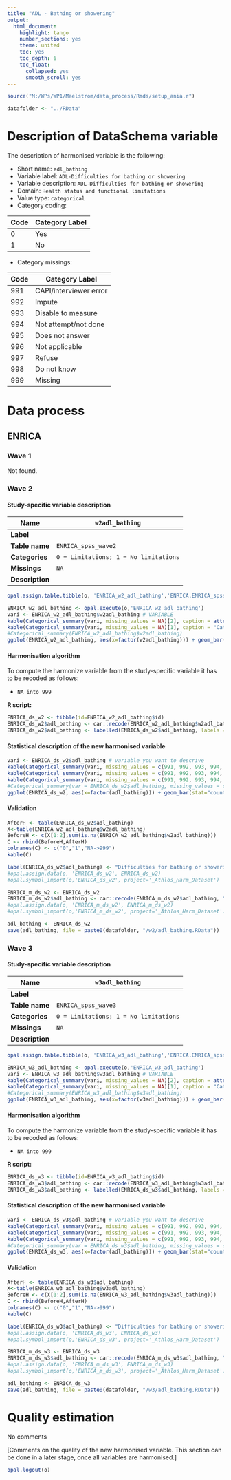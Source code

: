 ```yaml
---
title: "ADL - Bathing or showering"
output:
  html_document:
    highlight: tango
    number_sections: yes
    theme: united
    toc: yes
    toc_depth: 6
    toc_float:
      collapsed: yes
      smooth_scroll: yes
---
```


<!-- ########################################################## --> 

<!-- # Installation, loading packages -->
<!-- **R script:** -->
```r
source("M:/WPs/WP1/Maelstrom/data_process/Rmds/setup_ania.r")
```

```r
datafolder <- "../RData"
``` 
<!-- ########################################################## --> 



# Description of DataSchema variable

The description of harmonised variable is the following:

* Short name: `adl_bathing`
* Variable label: `ADL-Difficulties for bathing or showering`
* Variable description: `ADL-Difficulties for bathing or showering`
* Domain: `Health status and functional limitations`
* Value type: `categorical`
* Category coding:

**Code** | **Category Label**
-------- | ------------------
0        | Yes
1        | No

* Category missings: 

**Code** | **Category Label**
----| ------------------
991 | CAPI/interviewer error
992 | Impute
993 | Disable to measure
994 | Not attempt/not done
995 | Does not answer
996 | Not applicable
997 | Refuse
998 | Do not know
999 | Missing


# Data process

## ENRICA

### Wave 1

Not found.



### Wave 2

#### Study-specific variable description




| **Name** | `w2adl_bathing`|
|-|-|
| **Label** |  |
| **Table name** | `ENRICA_spss_wave2` |
| **Categories** | `0 = Limitations; 1 = No limitations` |
| **Missings** | `NA` |
| **Description** |  |


```r
opal.assign.table.tibble(o, 'ENRICA_w2_adl_bathing','ENRICA.ENRICA_spss_wave2', variables=list('w2adl_bathing'), missings = TRUE)
```

```r
ENRICA_w2_adl_bathing <- opal.execute(o,'ENRICA_w2_adl_bathing')
vari <- ENRICA_w2_adl_bathing$w2adl_bathing # VARIABLE
kable(Categorical_summary(vari, missing_values = NA)[2], caption = attributes(vari)$`spss::shortName`)
kable(Categorical_summary(vari, missing_values = NA)[1], caption = "Category")
#Categorical_summary(ENRICA_w2_adl_bathing$w2adl_bathing)
ggplot(ENRICA_w2_adl_bathing, aes(x=factor(w2adl_bathing))) + geom_bar(stat="count", width=0.4, fill="steelblue") + xlab("ADL - Difficulty bathing or showering") + ylab("Frequency")
```

#### Harmonisation algorithm

To compute the harmonize variable from the study-specific variable it has to be recoded as follows:

* `NA into 999`

**R script:**
```r
ENRICA_ds_w2 <- tibble(id=ENRICA_w2_adl_bathing$id)
ENRICA_ds_w2$adl_bathing <- car::recode(ENRICA_w2_adl_bathing$w2adl_bathing, "NA = '999' ")
ENRICA_ds_w2$adl_bathing <- labelled(ENRICA_ds_w2$adl_bathing, labels = c(Yes=0, No=1,Missing=999, Do_not_know=998, Refuse=997, Not_applicable=996, Does_not_answer=995,  Not_attempt_not_done=994, Disable_to_measure=993, Impute=992, CAPI_interviewer_error=991))
```

#### Statistical description of the new harmonised variable
```r
vari <- ENRICA_ds_w2$adl_bathing # variable you want to descrive
kable(Categorical_summary(vari, missing_values = c(991, 992, 993, 994, 995, 996, 997, 998, 999))[3])
kable(Categorical_summary(vari, missing_values = c(991, 992, 993, 994, 995, 996, 997, 998, 999))[1], caption = "Category")
kable(Categorical_summary(vari, missing_values = c(991, 992, 993, 994, 995, 996, 997, 998, 999))[2], caption = "Type of missing")
#Categorical_summary(var = ENRICA_ds_w2$adl_bathing, missing_values = c(991, 992, 993, 994, 995, 996, 997, 998, 999))
ggplot(ENRICA_ds_w2, aes(x=factor(adl_bathing))) + geom_bar(stat="count", width=0.4, fill="steelblue") + xlab("ADL - Difficulty bathing or showering") + ylab("Frequency")
```

#### Validation
```r
AfterH <- table(ENRICA_ds_w2$adl_bathing)
X<-table(ENRICA_w2_adl_bathing$w2adl_bathing)
BeforeH <- c(X[1:2],sum(is.na(ENRICA_w2_adl_bathing$w2adl_bathing)))
C <- rbind(BeforeH,AfterH)
colnames(C) <- c("0","1","NA->999")
kable(C)
```






```r

label(ENRICA_ds_w2$adl_bathing) <- "Difficulties for bathing or showering"
#opal.assign.data(o, 'ENRICA_ds_w2', ENRICA_ds_w2)
#opal.symbol_import(o,'ENRICA_ds_w2', project='_Athlos_Harm_Dataset')

ENRICA_m_ds_w2 <- ENRICA_ds_w2
ENRICA_m_ds_w2$adl_bathing <- car::recode(ENRICA_m_ds_w2$adl_bathing, "c(991, 992, 993, 994, 995, 996, 997,998, 999)=NA")
#opal.assign.data(o, 'ENRICA_m_ds_w2', ENRICA_m_ds_w2)
#opal.symbol_import(o,'ENRICA_m_ds_w2', project='_Athlos_Harm_Dataset')
```

```r
adl_bathing <- ENRICA_ds_w2
save(adl_bathing, file = paste0(datafolder, "/w2/adl_bathing.RData"))
```

### Wave 3

#### Study-specific variable description




| **Name** | `w3adl_bathing`|
|-|-|
| **Label** |  |
| **Table name** | `ENRICA_spss_wave3` |
| **Categories** | `0 = Limitations; 1 = No limitations` |
| **Missings** | `NA` |
| **Description** |  |


```r
opal.assign.table.tibble(o, 'ENRICA_w3_adl_bathing','ENRICA.ENRICA_spss_wave3', variables=list('w3adl_bathing'), missings = TRUE)
```

```r
ENRICA_w3_adl_bathing <- opal.execute(o,'ENRICA_w3_adl_bathing')
vari <- ENRICA_w3_adl_bathing$w3adl_bathing # VARIABLE
kable(Categorical_summary(vari, missing_values = NA)[2], caption = attributes(vari)$`spss::shortName`)
kable(Categorical_summary(vari, missing_values = NA)[1], caption = "Category")
#Categorical_summary(ENRICA_w3_adl_bathing$w3adl_bathing)
ggplot(ENRICA_w3_adl_bathing, aes(x=factor(w3adl_bathing))) + geom_bar(stat="count", width=0.4, fill="steelblue") + xlab("ADL - Difficulty bathing or showering") + ylab("Frequency")
```

#### Harmonisation algorithm

To compute the harmonize variable from the study-specific variable it has to be recoded as follows:

* `NA into 999`

**R script:**
```r
ENRICA_ds_w3 <- tibble(id=ENRICA_w3_adl_bathing$id)
ENRICA_ds_w3$adl_bathing <- car::recode(ENRICA_w3_adl_bathing$w3adl_bathing, "NA = '999' ")
ENRICA_ds_w3$adl_bathing <- labelled(ENRICA_ds_w3$adl_bathing, labels = c(Yes=0, No=1,Missing=999, Do_not_know=998, Refuse=997, Not_applicable=996, Does_not_answer=995,  Not_attempt_not_done=994, Disable_to_measure=993, Impute=992, CAPI_interviewer_error=991))
```

#### Statistical description of the new harmonised variable
```r
vari <- ENRICA_ds_w3$adl_bathing # variable you want to descrive
kable(Categorical_summary(vari, missing_values = c(991, 992, 993, 994, 995, 996, 997, 998, 999))[3])
kable(Categorical_summary(vari, missing_values = c(991, 992, 993, 994, 995, 996, 997, 998, 999))[1], caption = "Category")
kable(Categorical_summary(vari, missing_values = c(991, 992, 993, 994, 995, 996, 997, 998, 999))[2], caption = "Type of missing")
#Categorical_summary(var = ENRICA_ds_w3$adl_bathing, missing_values = c(991, 992, 993, 994, 995, 996, 997, 998, 999))
ggplot(ENRICA_ds_w3, aes(x=factor(adl_bathing))) + geom_bar(stat="count", width=0.4, fill="steelblue") + xlab("ADL - Difficulty bathing or showering") + ylab("Frequency")
```

#### Validation
```r
AfterH <- table(ENRICA_ds_w3$adl_bathing)
X<-table(ENRICA_w3_adl_bathing$w3adl_bathing)
BeforeH <- c(X[1:2],sum(is.na(ENRICA_w3_adl_bathing$w3adl_bathing)))
C <- rbind(BeforeH,AfterH)
colnames(C) <- c("0","1","NA->999")
kable(C)
```






```r

label(ENRICA_ds_w3$adl_bathing) <- "Difficulties for bathing or showering"
#opal.assign.data(o, 'ENRICA_ds_w3', ENRICA_ds_w3)
#opal.symbol_import(o,'ENRICA_ds_w3', project='_Athlos_Harm_Dataset')

ENRICA_m_ds_w3 <- ENRICA_ds_w3
ENRICA_m_ds_w3$adl_bathing <- car::recode(ENRICA_m_ds_w3$adl_bathing, "c(991, 992, 993, 994, 995, 996, 997,998, 999)=NA")
#opal.assign.data(o, 'ENRICA_m_ds_w3', ENRICA_m_ds_w3)
#opal.symbol_import(o,'ENRICA_m_ds_w3', project='_Athlos_Harm_Dataset')
```

```r
adl_bathing <- ENRICA_ds_w3
save(adl_bathing, file = paste0(datafolder, "/w3/adl_bathing.RData"))
```

# Quality estimation

No comments

[Comments on the quality of the new harmonised variable. This section can be done in a later stage, once all variables are harmonised.]



```r
opal.logout(o)
```
